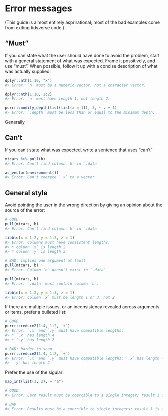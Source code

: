 # Error messages

(This guide is almost entirely asprirational; most of the bad examples come from exiting tidyverse code.)

## "Must"

If you can state what the user should have done to avoid the problem, start with a general statement of what was expected. Frame it possitively, and use "must". When possible, follow it up with a concise description of what was actually supplied:

```r
dplyr::nth(1:10, "x")
#> Error: `n` must be a numeric vector, not a character vector.

dplyr::nth(1:10, 1:2)
#> Error: `n` must have length 1, not length 2.

purrr::modify_depth(list(list(x = 1)), 3, ~ . + 1)
#> Error: `.depth` must be less than or equal to the minimum depth; 
```

Generally 

## Can't

If you can't state what was expected, write a sentence that uses "can't"

```r
mtcars %>% pull(b)
#> Error: Can't find column `b` in `.data`

as_vector(environment())
#> Error: Can't coerece `.x` to a vector
```

## General style

Avoid pointing the user in the wrong direction by giving an opinion about the source of the error:

```r
# GOOD
pull(mtcars, b)
#> Error: Can't find column `b` in `.data`

tibble(x = 1:2, y = 1:3, z = 1)
#> Error: Columns must have consistent lengths: 
#> * column `x` is length 2
#> * column `y` is length 3

# BAD: implies one argument at fault
pull(mtcars, b)
#> Error: Column `b` doesn't exist in `.data`

pull(mtcars, b)
#> Error: `.data` must contain column `b`.

tibble(x = 1:2, y = 1:3, z = 1)
#> Error: Column `x` must be length 1 or 3, not 2 
```

If there are multiple issues, or an inconsistency revealed across arguments or items, prefer a bulleted list:

```r
# GOOD
purrr::reduce2(1:4, 1:2, `+`)
#> Error: `.x` and `.y` must have compatible lengths:
#> * `.x` has length 4
#> * `.y` has length 2

# BAD: harder to scan
purrr::reduce2(1:4, 1:2, `+`)
#> Error: `.x` and `.y` must have compatible lengths: `.x` has length 4 and 
#> `.y` has length 2
```

Prefer the use of the sigular:

```r
map_int(list(1, 2), ~ "a")

# GOOD
#> Error: Each result must be coercible to a single integer; result 1 is a character vector.

# BAD
#> Error: Results must be a coercible to single integers; result 1 is a character vector.
```
